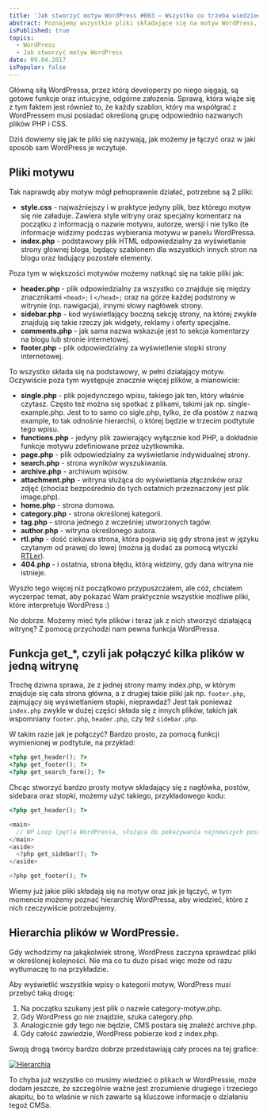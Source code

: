 ```yaml
---
title: 'Jak stworzyć motyw WordPress #003 – Wszystko co trzeba wiedzieć o plikach motywu'
abstract: Poznajemy wszystkie pliki składające się na motyw WordPress, funkcję get_*, oraz hierarchię, wg której Wordpress je czyta.
isPublished: true
topics:
  - WordPress
  - Jak stworzyć motyw WordPress
date: 09.04.2017
isPopular: false
---
```


Główną siłą WordPressa, przez którą developerzy po niego sięgają, są gotowe funkcje oraz intuicyjne, odgórne założenia. Sprawą, która wiąże się z tym faktem jest również to, że każdy szablon, który ma współgrać z WordPressem musi posiadać określoną grupę odpowiednio nazwanych plików PHP i CSS.

Dziś dowiemy się jak te pliki się nazywają, jak możemy je łączyć oraz w jaki sposób sam WordPress je wczytuje.

## Pliki motywu

Tak naprawdę aby motyw mógł pełnoprawnie działać, potrzebne są 2 pliki:

- **style.css** - najważniejszy i w praktyce jedyny plik, bez którego motyw się nie załaduje. Zawiera style witryny oraz specjalny komentarz na początku z informacją o nazwie motywu, autorze, wersji i nie tylko (te informacje widzimy podczas wybierania motywu w panelu WordPressa.
- **index.php** - podstawowy plik HTML odpowiedzialny za wyświetlanie strony głównej bloga, będący szablonem dla wszystkich innych stron na blogu oraz ładujący pozostałe elementy.

Poza tym w większości motywów możemy natknąć się na takie pliki jak:

- **header.php** - plik odpowiedzialny za wszystko co znajduje się między znacznikami `<head>;` i `</head>;` oraz na górze każdej podstrony w witrynie (np. nawigacja), innymi słowy nagłówek strony.
- **sidebar.php** - kod wyświetlający boczną sekcję strony, na której zwykle znajdują się takie rzeczy jak widgety, reklamy i oferty specjalne.
- **comments.php** - jak sama nazwa wskazuje jest to sekcja komentarzy na blogu lub stronie internetowej.
- **footer.php** - plik odpowiedzialny za wyświetlenie stopki strony internetowej.

To wszystko składa się na podstawowy, w pełni działający motyw. Oczywiście poza tym występuje znacznie więcej plików, a mianowicie:

- **single.php** - plik pojedynczego wpisu, takiego jak ten, który właśnie czytasz. Często też można się spotkać z plikami, takimi jak np. single-example.php. Jest to to samo co sigle.php, tylko, że dla postów z nazwą example, to tak odnośnie hierarchii, o której będzie w trzecim podtytule tego wpisu.
- **functions.php** - jedyny plik zawierający wyłącznie kod PHP, a dokładnie funkcje motywu zdefiniowane przez użytkownika.
- **page.php** - plik odpowiedzialny za wyświetlanie indywidualnej strony.
- **search.php** - strona wyników wyszukiwania.
- **archive.php** - archiwum wpisów.
- **attachment.php** - witryna służąca do wyświetlania złączników oraz zdjęć (chociaż bezpośrednio do tych ostatnich przeznaczony jest plik image.php).
- **home.php** - strona domowa.
- **category.php** - strona określonej kategorii.
- **tag.php** - strona jednego z wcześniej utworzonych tagów.
- **author.php** - witryna określonego autora.
- **rtl.php** - dość ciekawa strona, która pojawia się gdy strona jest w języku czytanym od prawej do lewej (można ją dodać za pomocą wtyczki [RTLer](https://wordpress.org/plugins/rtler/)).
- **404.php** - i ostatnia, strona błędu, którą widzimy, gdy dana witryna nie istnieje.

Wyszło tego więcej niż początkowo przypuszczałem, ale cóż, chciałem wyczerpać temat, aby pokazać Wam praktycznie wszystkie możliwe pliki, które interpretuje WordPress :)

No dobrze. Możemy mieć tyle plików i teraz jak z nich stworzyć działającą witrynę? Z pomocą przychodzi nam pewna funkcja WordPressa.

## Funkcja get\_\*, czyli jak połączyć kilka plików w jedną witrynę

Trochę dziwna sprawa, że z jednej strony mamy index.php, w którym znajduje się cała strona główna, a z drugiej takie pliki jak np. `footer.php`, zajmujący się wyświetlaniem stopki, nieprawdaż? Jest tak ponieważ `index.php` zwykle w dużej części składa się z innych plików, takich jak wspomniany `footer.php`, `header.php`, czy też `sidebar.php`.

W takim razie jak je połączyć? Bardzo prosto, za pomocą funkcji wymienionej w podtytule, na przykład:

```php
<?php get_header(); ?>
<?php get_footer(); ?>
<?php get_search_form(); ?>
```

Chcąc stworzyć bardzo prosty motyw składający się z nagłówka, postów, sidebara oraz stopki, możemy użyć takiego, przykładowego kodu:

```php
<?php get_header(); ?>

<main>
  // WP Loop (pętla WordPressa, służąca do pokazywania najnowszych postów).
</main>
<aside>
  <?php get_sidebar(); ?>
</aside>

<?php get_footer(); ?>
```

Wiemy już jakie pliki składają się na motyw oraz jak je łączyć, w tym momencie możemy poznać hierarchię WordPressa, aby wiedzieć, które z nich rzeczywiście potrzebujemy.

## Hierarchia plików w WordPressie.

Gdy wchodzimy na jakąkolwiek stronę, WordPress zaczyna sprawdzać pliki w określonej kolejności. Nie ma co tu dużo pisać więc może od razu wytłumaczę to na przykładzie.

Aby wyświetlić wszystkie wpisy o kategorii motyw, WordPress musi przebyć taką drogę:

1. Na początku szukany jest plik o nazwie category-motyw.php.
2. Gdy WordPress go nie znajdzie, szuka category.php.
3. Analogicznie gdy tego nie będzie, CMS postara się znaleźć archive.php.
4. Gdy całość zawiedzie, WordPress pobierze kod z index.php.

Swoją drogą twórcy bardzo dobrze przedstawiają cały proces na tej grafice:

[![Hierarchia](./hierarchia.jpg)]()

To chyba już wszystko co musimy wiedzieć o plikach w WordPressie, może dodam jeszcze, że szczególnie ważne jest zrozumienie drugiego i trzeciego akapitu, bo to właśnie w nich zawarte są kluczowe informacje o działaniu tegoż CMSa.
